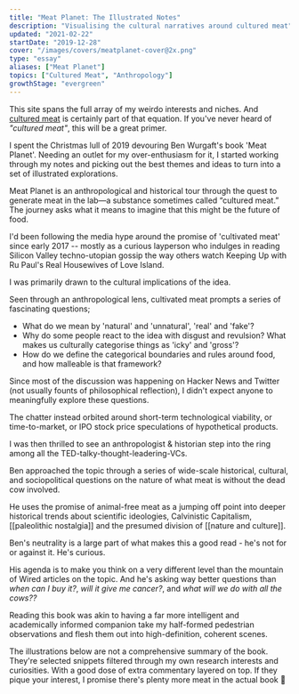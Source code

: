 ```yaml
---
title: "Meat Planet: The Illustrated Notes"
description: "Visualising the cultural narratives around cultured meat"
updated: "2021-02-22"
startDate: "2019-12-28"
cover: "/images/covers/meatplanet-cover@2x.png"
type: "essay"
aliases: ["Meat Planet"]
topics: ["Cultured Meat", "Anthropology"]
growthStage: "evergreen"
---
```


<IntroParagraph>

This site spans the full array of my weirdo interests and niches. And [cultured meat](https://en.wikipedia.org/wiki/Cultured_meat) is certainly part of that equation. If you've never heard of _"cultured meat"_, this will be a great primer.

</IntroParagraph>

I spent the Christmas lull of 2019 devouring Ben Wurgaft's book 'Meat Planet'.
Needing an outlet for my over-enthusiasm for it, I started working through my notes and picking out the best themes and ideas to turn into a set of illustrated explorations.

<ResourceBook url="https://www.librarything.com/work/23264324" title="Meat Planet: Artificial flesh and the future of food" author="Ben Wurgaft" image="/images/books/meat.webp">

Meat Planet is an anthropological and historical tour through the quest to generate meat in the lab—a substance sometimes called “cultured meat.” The journey asks what it means to imagine that this might be the future of food.

</ResourceBook>

I'd been following the media hype around the promise of 'cultivated meat' since early 2017 -- mostly as a curious layperson who indulges in reading Silicon Valley techno-utopian gossip the way others watch Keeping Up with Ru Paul's Real Housewives of Love Island.

I was primarily drawn to the cultural implications of the idea.

Seen through an anthropological lens, cultivated meat prompts a series of fascinating questions;

- What do we mean by 'natural' and 'unnatural', 'real' and 'fake'?
- Why do some people react to the idea with disgust and revulsion? What makes us culturally categorise things as 'icky' and 'gross'?
- How do we define the categorical boundaries and rules around food, and how malleable is that framework?

Since most of the discussion was happening on Hacker News and Twitter (not usually founts of philosophical reflection), I didn't expect anyone to meaningfully explore these questions.

The chatter instead orbited around short-term technological viability, or time-to-market, or IPO stock price speculations of hypothetical products.

I was then thrilled to see an anthropologist & historian step into the ring among all the TED-talky-thought-leadering-VCs.

Ben approached the topic through a series of wide-scale historical, cultural, and sociopolitical questions on the nature of what meat is without the dead cow involved.

He uses the promise of animal-free meat as a jumping off point into deeper historical trends about scientific ideologies, Calvinistic Capitalism, [[paleolithic nostalgia]] and the presumed division of [[nature and culture]].

Ben's neutrality is a large part of what makes this a good read - he's not for or against it. He's curious.

His agenda is to make you think on a very different level than the mountain of Wired articles on the topic. And he's asking way better questions than _when can I buy it?_, _will it give me cancer?_, and _what will we do with all the cows??_

Reading this book was akin to having a far more intelligent and academically informed companion take my half-formed pedestrian observations and flesh them out into high-definition, coherent scenes.

The illustrations below are not a comprehensive summary of the book. They're selected snippets filtered through my own research interests and curiosities. With a good dose of extra commentary layered on top. If they pique your interest, I promise there's plenty more meat in the actual book <span>🍖</span>

<BasicImage
  width="1200px"
  src="https://res.cloudinary.com/dxj9qr5gj/image/upload/c_scale,f_auto,q_auto:best,w_1200/v1623353999/maggieappleton.com/essays/meat-planet/OriginStoryLabMeat_1-Full_2x_gipupn_shrink_ct94tz.png"
  alt="In august of 2013, a research team led by pharmacologist  mark post made a piece of meat without killing an animal. They took a tiny sample of stem cells from the muscle tissue of  a living belgian blue cow, brought it into the lab, and placed it 'in virto' meaning under glass."
/>

<BasicImage
  width="1200px"
  src="https://res.cloudinary.com/dxj9qr5gj/image/upload/c_scale,f_auto,q_auto:best,w_1200/v1623353998/maggieappleton.com/essays/meat-planet/LabMeatOrigin_Frame234_ruzewo_shrink_hhihom.png"
  alt="Then fed it a 'growth medium' – a solution made up of glucose, fats, salt,  amino acids, vitamins and minerals. The same nutrients it would receive inside a cow. After several months, the cells had multiplied enough to form a standard 40 gram burger patty."
/>

<BasicImage
  width="1100px"
  src="https://res.cloudinary.com/dxj9qr5gj/image/upload/c_scale,f_auto,q_auto:best,w_1200/v1623353998/maggieappleton.com/essays/meat-planet/Paleominds_copy_fzzreh_shrink_hjim38.png"
  alt="There is a pervasive and widely unquestioned claim in popular culture that we have paleolithic minds. That we are mentally hardwired as some imaginary savannah dwelling protohuman whose taste for meat is 'original, innate, and natural to desire'"
/>

<BasicImage
  width="1200px"
  src="https://res.cloudinary.com/dxj9qr5gj/image/upload/c_scale,f_auto,q_auto:best,w_1200/v1623354002/maggieappleton.com/essays/meat-planet/ReductiveSociobiology_Full_copy_ck0gv2_shrink_lnf0gp.png"
  alt="This claim is a classic example of reductive sociobiology – an ideology that evolutionary psychology attempts to explain all human behaviour and culture through"
/>

<BasicImage
  width="1200px"
  src="https://res.cloudinary.com/dxj9qr5gj/image/upload/c_scale,f_auto,q_auto:best,w_1200/v1623354000/maggieappleton.com/essays/meat-planet/TechDisharmony_2x_ttigav_shrink_kw3vfy.png"
  alt="Our persistent desire to rediscover our biological condition speaks to the concern modern humanity is plagued by a lack of synchronicity between our bodies and their myriad artificial extensions"
/>

<BasicImage
  width="1200px"
  src="https://res.cloudinary.com/dxj9qr5gj/image/upload/c_scale,f_auto,q_auto:best,w_1200/v1623353998/maggieappleton.com/essays/meat-planet/PaleoBarProsthetics_2x_iaw9cc_shrink_zbkbce.png"
  alt="The idea seems to be that our problems would be solved if we had better prostheses. Which leaves us attempting to realign ourselves with nature by ordering a dozen raw, vegan, gluten free, organic, free-range, non-gmo, naked paleo bars"
/>

<BasicImage
  width="1200px"
  src="https://res.cloudinary.com/dxj9qr5gj/image/upload/c_scale,f_auto,q_auto:best,w_1200/v1623353998/maggieappleton.com/essays/meat-planet/IndustrialMeat_lsln54_shrink_wr4cia.png"
  alt="Everything about modern meat returns us to this notion of disharmony. We are all well versed in the story of industrial animal agriculture. We maintain a polluting, dangerous meat production system"
/>

<BasicImage
  width="1200px"
  src="https://res.cloudinary.com/dxj9qr5gj/image/upload/c_scale,f_auto,q_auto:best,w_1200/v1623354000/maggieappleton.com/essays/meat-planet/Unfathomable_Meat-Part2_euirvx_shrink_otolaa.png"
  alt="These systems allow an unprecedentedly large human population to consume an unprecedentedly large amount of animal flesh per capita per annum"
/>

<BasicImage
  width="1100px"
  src="https://res.cloudinary.com/dxj9qr5gj/image/upload/c_scale,f_auto,q_auto:best,w_1200/v1623354000/maggieappleton.com/essays/meat-planet/Unfathomable_Meat_1_y0fqkd_shrink_r5tkdl.png"
  alt="The network of technologies making this possible includes government subsidies and regulations, consolidated corporate agro-businesses, optimised supply chains, breeding systems, and specialised marketplaces"
/>

<BasicImage
  width="1100px"
  src="https://res.cloudinary.com/dxj9qr5gj/image/upload/c_scale,f_auto,q_auto:best,w_1200/v1623353999/maggieappleton.com/essays/meat-planet/JesusMeat_OG_ofts8d_shrink_bjnljb.png"
  alt="It is within this horror show that the cultivated meat industry has positioned itself as the bright, shiny solution. The saviour of meat come to bless us with its perfect mix of morality and untapped profit"
/>
